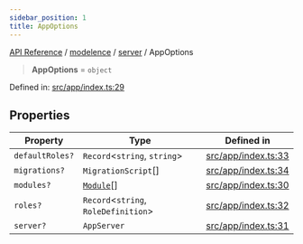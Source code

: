```yaml
---
sidebar_position: 1
title: AppOptions
---
```


[API Reference](/api-reference/modelence/server/type-aliases/../../../index) / [modelence](/api-reference/modelence/server/type-aliases/../../index) / [server](/api-reference/modelence/server/type-aliases/../index) / AppOptions

> **AppOptions** = `object`

Defined in: [src/app/index.ts:29](https://github.com/modelence/modelence/blob/3d38d399776fc82b65c57ffd240ca33361f43e84/packages/modelence/src/app/index.ts#L29)

## Properties

| Property | Type | Defined in |
| ------ | ------ | ------ |
| <a id="defaultroles"></a> `defaultRoles?` | `Record`\<`string`, `string`\> | [src/app/index.ts:33](https://github.com/modelence/modelence/blob/3d38d399776fc82b65c57ffd240ca33361f43e84/packages/modelence/src/app/index.ts#L33) |
| <a id="migrations"></a> `migrations?` | `MigrationScript`[] | [src/app/index.ts:34](https://github.com/modelence/modelence/blob/3d38d399776fc82b65c57ffd240ca33361f43e84/packages/modelence/src/app/index.ts#L34) |
| <a id="modules"></a> `modules?` | [`Module`](/api-reference/modelence/server/type-aliases/../classes/Module)[] | [src/app/index.ts:30](https://github.com/modelence/modelence/blob/3d38d399776fc82b65c57ffd240ca33361f43e84/packages/modelence/src/app/index.ts#L30) |
| <a id="roles"></a> `roles?` | `Record`\<`string`, `RoleDefinition`\> | [src/app/index.ts:32](https://github.com/modelence/modelence/blob/3d38d399776fc82b65c57ffd240ca33361f43e84/packages/modelence/src/app/index.ts#L32) |
| <a id="server"></a> `server?` | `AppServer` | [src/app/index.ts:31](https://github.com/modelence/modelence/blob/3d38d399776fc82b65c57ffd240ca33361f43e84/packages/modelence/src/app/index.ts#L31) |
